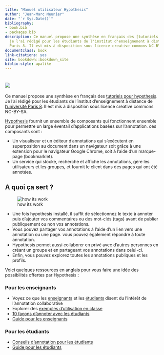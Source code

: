 ```yaml
--- 
title: "Manuel utilisateur Hypothesis"
author: "Jean-Marc Meunier"
date: "`r Sys.Date()`"
bibliography:
- book.bib
- packages.bib
description: Ce manuel propose une synthèse en français des [tutoriels pour hypothesis](https://web.hypothes.is/help-categories/tutorials/).
  je l'ai rédigé pour les étudiants de l'institut d'enseignement à distance de l'université
  Paris 8. Il est mis à disposition sous licence creative commons NC-BY-SA.
documentclass: book
link-citations: yes
site: bookdown::bookdown_site
biblio-style: apalike
---
```


# ![](img/hypothesislogomark.png) {-}

Ce manuel propose une synthèse en français des [tutoriels pour hypothesis](https://web.hypothes.is/help-categories/tutorials/). Je l'ai rédigé pour les étudiants de l'institut d'enseignement à distance de [l'université Paris 8](https://www.univ-paris8.fr/). Il est mis à disposition sous licence creative commons NC-BY-SA.

[Hypothesis](https://web.hypothes.is/) fournit un ensemble de composants qui fonctionnent ensemble pour permettre un large éventail d'applications basées sur l'annotation. ces composants sont : 

* Un visualiseur et un éditeur d'annotations qui s'exécutent en superposition au document dans un navigateur soit grâce à une extension pour le navigateur Google Chrome,  soit à l'aide d'un marque-page (bookmarklet).
* Un service qui stocke, recherche et affiche les annotations, gère les utilisateurs et les groupes, et fournit le client dans des pages qui ont été annotées.

## A quoi ça sert ? {-}

![how its work](img/05@2x.png)

* Une fois hypothesis installé, il suffit de sélectionnez le texte à annoter puis d'ajouter vos commentaires ou des mot-clés (tags) avant de publier publiquement ou non vos annotations. 
* Vous pouvez partager vos annotations à l'aide d'un lien vers une annotation ou une page. vous pouvez également répondre à toute annotation.
* Hypothesis permet aussi collaborer en privé avec d'autres personnes en créant un groupe et en partageant vos annotations dans celui-ci. 
* Enfin, vous pouvez explorez toutes les annotations publiques et les profils.

Voici quelques ressources en anglais pour vous faire une idée des possibilités offertes par Hypothesis :

### Pour les enseignants{-}

* Voyez ce que les [enseignants](https://web.hypothes.is/teacher-testimonials/) et les [étudiants](https://web.hypothes.is/student-testimonials/) disent du l'intérêt de l'annotation collaborative
* Explorer des [exemples d'utilisation en classe](https://web.hypothes.is/examples-of-classroom-use/)
* [10 façons d'annoter avec les étudiants](https://web.hypothes.is/blog/back-to-school-with-annotation-10-ways-to-annotate-with-students/)
* [Guide pour les enseignants](https://web.hypothes.is/teacher-resource-guide/)

### Pour les étudiants{-}
* [Conseils d'annotation pour les étudiants](https://web.hypothes.is/annotation-tips-for-students/)
* [Guide pour les étudiants](https://web.hypothes.is/student-resource-guide/)


